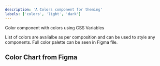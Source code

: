 ```yaml
---
description: 'A Colors component for theming'
labels: ['colors', 'light', 'dark']
---
```



Color component with colors using CSS Variables

List of colors are avalialbe as per composition and can be used to style any components. Full color palette can be seen in Figma file.

## Color Chart from Figma

<FigmaEmbed iframeSrc="https://www.figma.com/embed?embed_host=share&url=https%3A%2F%2Fwww.figma.com%2Ffile%2F0EEVmHM5PG37THkzlbanjX%2FColor-Scheme%3Fnode-id%3D0%253A1" />
